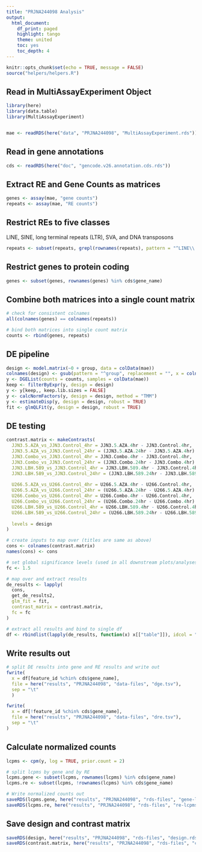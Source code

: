 ```yaml
---
title: "PRJNA244098 Analysis"
output:
  html_document:
    df_print: paged
    highlight: tango
    theme: united
    toc: yes
    toc_depth: 4
---
```


```r
knitr::opts_chunk$set(echo = TRUE, message = FALSE)
source("helpers/helpers.R")
```

## Read in MultiAssayExperiment Object

```r
library(here)
library(data.table)
library(MultiAssayExperiment)


mae <- readRDS(here("data", "PRJNA244098", "MultiAssayExperiment.rds"))
```

## Read in gene annotations

```r
cds <- readRDS(here("doc", "gencode.v26.annotation.cds.rds"))
```

## Extract RE and Gene Counts as matrices

```r
genes <- assay(mae, "gene counts")
repeats <- assay(mae, "RE counts")
```

## Restrict REs to five classes

LINE, SINE, long terminal repeats (LTR), SVA, and DNA transposons

```r
repeats <- subset(repeats, grepl(rownames(repeats), pattern = "^LINE\\.|^SINE\\.|^LTR\\.|.*\\.SVA\\..*|^DNA\\."))
```

## Restrict genes to protein coding

```r
genes <- subset(genes, rownames(genes) %in% cds$gene_name)
```

## Combine both matrices into a single count matrix

```r
# check for consistent colnames
all(colnames(genes) == colnames(repeats))

# bind both matrices into single count matrix
counts <- rbind(genes, repeats)
```

## DE pipeline

```r
design <- model.matrix(~0 + group, data = colData(mae))
colnames(design) <- gsub(pattern = "^group", replacement = "", x = colnames(design))
y <- DGEList(counts = counts, samples = colData(mae))
keep <- filterByExpr(y, design = design)
y <- y[keep,, keep.lib.sizes = FALSE]
y <- calcNormFactors(y, design = design, method = "TMM")
y <- estimateDisp(y, design = design, robust = TRUE)
fit <- glmQLFit(y, design = design, robust = TRUE)
```

## DE testing

```r
contrast.matrix <- makeContrasts(
  JJN3.5.AZA_vs_JJN3.Control_4hr = JJN3.5.AZA.4hr - JJN3.Control.4hr,
  JJN3.5.AZA_vs_JJN3.Control_24hr = (JJN3.5.AZA.24hr - JJN3.5.AZA.4hr) - (JJN3.Control.24hr - JJN3.Control.4hr),
  JJN3.Combo_vs_JJN3.Control_4hr = JJN3.Combo.4hr - JJN3.Control.4hr,
  JJN3.Combo_vs_JJN3.Control_24hr = (JJN3.Combo.24hr - JJN3.Combo.4hr) - (JJN3.Control.24hr - JJN3.Control.4hr),
  JJN3.LBH.589_vs_JJN3.Control_4hr = JJN3.LBH.589.4hr - JJN3.Control.4hr,
  JJN3.LBH.589_vs_JJN3.Control_24hr = (JJN3.LBH.589.24hr - JJN3.LBH.589.4hr) - (JJN3.Control.24hr - JJN3.Control.4hr),
  
  U266.5.AZA_vs_U266.Control_4hr = U266.5.AZA.4hr - U266.Control.4hr,
  U266.5.AZA_vs_U266.Control_24hr = (U266.5.AZA.24hr - U266.5.AZA.4hr) - (U266.Control.24hr - U266.Control.4hr),
  U266.Combo_vs_U266.Control_4hr = U266.Combo.4hr - U266.Control.4hr,
  U266.Combo_vs_U266.Control_24hr = (U266.Combo.24hr - U266.Combo.4hr) - (U266.Control.24hr - U266.Control.4hr),
  U266.LBH.589_vs_U266.Control_4hr = U266.LBH.589.4hr - U266.Control.4hr,
  U266.LBH.589_vs_U266.Control_24hr = (U266.LBH.589.24hr - U266.LBH.589.4hr) - (U266.Control.24hr - U266.Control.4hr),
  
  levels = design
)

# create inputs to map over (titles are same as above)
cons <- colnames(contrast.matrix)
names(cons) <- cons

# set global significance levels (used in all downstream plots/analyses)
fc <- 1.5

# map over and extract results
de_results <- lapply(
  cons, 
  get_de_results2, 
  glm_fit = fit, 
  contrast_matrix = contrast.matrix,
  fc = fc
)

# extract all results and bind to single df
df <- rbindlist(lapply(de_results, function(x) x[["table"]]), idcol = "contrast")
```

## Write results out

```r
# split DE results into gene and RE results and write out
fwrite(
  x = df[feature_id %chin% cds$gene_name],
  file = here("results", "PRJNA244098", "data-files", "dge.tsv"),
  sep = "\t"
  )

fwrite(
  x = df[!feature_id %chin% cds$gene_name],
  file = here("results", "PRJNA244098", "data-files", "dre.tsv"),
  sep = "\t"
)
```

## Calculate normalized counts

```r
lcpms <- cpm(y, log = TRUE, prior.count = 2)

# split lcpms by gene and by RE
lcpms.gene <- subset(lcpms, rownames(lcpms) %in% cds$gene_name)
lcpms.re <- subset(lcpms, !rownames(lcpms) %in% cds$gene_name)

# Write normalized counts out
saveRDS(lcpms.gene, here("results", "PRJNA244098", "rds-files", "gene-lcpms.rds"))
saveRDS(lcpms.re, here("results", "PRJNA244098", "rds-files", "re-lcpms.rds"))
```

## Save design and contrast matrix

```r
saveRDS(design, here("results", "PRJNA244098", "rds-files", "design.rds"))
saveRDS(contrast.matrix, here("results", "PRJNA244098", "rds-files", "contrast-matrix.rds"))
```

